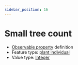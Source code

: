 ```yaml
---
sidebar_position: 16
---
```



# Small tree count

- [Observable property](/viewers/dawe-vocabs?uri=https://linked.data.gov.au/def/nrm/48370fb2-ab58-4f19-8d99-6d005f61538a) definition
- Feature type: [plant individual](http://linked.data.gov.au/def/tern-cv/60d7edf8-98c6-43e9-841c-e176c334d270)
- Value type: [Integer](https://w3id.org/tern/ontologies/tern/Integer)


<Example protocolModule="condition-vegetation-age-class-structure" observableProperty="https://linked.data.gov.au/def/nrm/48370fb2-ab58-4f19-8d99-6d005f61538a" />
